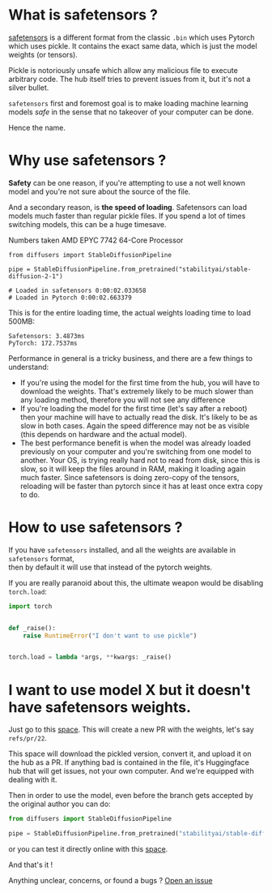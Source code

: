 # What is safetensors ? 

[safetensors](https://github.com/huggingface/safetensors) is a different format
from the classic `.bin` which uses Pytorch which uses pickle. It contains the
exact same data, which is just the model weights (or tensors).

Pickle is notoriously unsafe which allow any malicious file to execute arbitrary code.
The hub itself tries to prevent issues from it, but it's not a silver bullet.

`safetensors` first and foremost goal is to make loading machine learning models *safe*
in the sense that no takeover of your computer can be done.

Hence the name.

# Why use safetensors ?

**Safety** can be one reason, if you're attempting to use a not well known model and
you're not sure about the source of the file.

And a secondary reason, is **the speed of loading**. Safetensors can load models much faster
than regular pickle files. If you spend a lot of times switching models, this can be
a huge timesave.

Numbers taken AMD EPYC 7742 64-Core Processor 
```
from diffusers import StableDiffusionPipeline

pipe = StableDiffusionPipeline.from_pretrained("stabilityai/stable-diffusion-2-1")

# Loaded in safetensors 0:00:02.033658
# Loaded in Pytorch 0:00:02.663379
```

This is for the entire loading time, the actual weights loading time to load 500MB:

```
Safetensors: 3.4873ms
PyTorch: 172.7537ms
```

Performance in general is a tricky business, and there are a few things to understand:

- If you're using the model for the first time from the hub, you will have to download the weights.
  That's extremely likely to be much slower than any loading method, therefore you will not see any difference
- If you're loading the model for the first time (let's say after a reboot) then your machine will have to 
  actually read the disk. It's likely to be as slow in both cases. Again the speed difference may not be as visible (this depends on hardware and the actual model).
- The best performance benefit is when the model was already loaded previously on your computer and you're switching from one model to another. Your OS, is trying really hard not to read from disk, since this is slow, so it will keep the files around in RAM, making it loading again much faster. Since safetensors is doing zero-copy of the tensors, reloading will be faster than pytorch since it has at least once extra copy to do.

# How to use safetensors ?

If you have `safetensors` installed, and all the weights are available in `safetensors` format, \
then by default it will use that instead of the pytorch weights.

If you are really paranoid about this, the ultimate weapon would be disabling `torch.load`:
```python
import torch


def _raise():
    raise RuntimeError("I don't want to use pickle")


torch.load = lambda *args, **kwargs: _raise()
```

# I want to use model X but it doesn't have safetensors weights.

Just go to this [space](https://huggingface.co/spaces/diffusers/convert).
This will create a new PR with the weights, let's say `refs/pr/22`.

This space will download the pickled version, convert it, and upload it on the hub as a PR.
If anything bad is contained in the file, it's Huggingface hub that will get issues, not your own computer.
And we're equipped with dealing with it.

Then in order to use the model, even before the branch gets accepted by the original author you can do:

```python
from diffusers import StableDiffusionPipeline

pipe = StableDiffusionPipeline.from_pretrained("stabilityai/stable-diffusion-2-1", revision="refs/pr/22")
```

or you can test it directly online with this [space](https://huggingface.co/spaces/diffusers/check_pr).

And that's it !

Anything unclear, concerns, or found a bugs ? [Open an issue](https://github.com/huggingface/diffusers/issues/new/choose)
